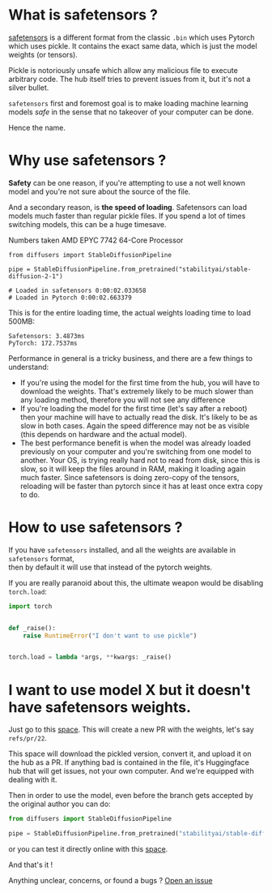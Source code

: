 # What is safetensors ? 

[safetensors](https://github.com/huggingface/safetensors) is a different format
from the classic `.bin` which uses Pytorch which uses pickle. It contains the
exact same data, which is just the model weights (or tensors).

Pickle is notoriously unsafe which allow any malicious file to execute arbitrary code.
The hub itself tries to prevent issues from it, but it's not a silver bullet.

`safetensors` first and foremost goal is to make loading machine learning models *safe*
in the sense that no takeover of your computer can be done.

Hence the name.

# Why use safetensors ?

**Safety** can be one reason, if you're attempting to use a not well known model and
you're not sure about the source of the file.

And a secondary reason, is **the speed of loading**. Safetensors can load models much faster
than regular pickle files. If you spend a lot of times switching models, this can be
a huge timesave.

Numbers taken AMD EPYC 7742 64-Core Processor 
```
from diffusers import StableDiffusionPipeline

pipe = StableDiffusionPipeline.from_pretrained("stabilityai/stable-diffusion-2-1")

# Loaded in safetensors 0:00:02.033658
# Loaded in Pytorch 0:00:02.663379
```

This is for the entire loading time, the actual weights loading time to load 500MB:

```
Safetensors: 3.4873ms
PyTorch: 172.7537ms
```

Performance in general is a tricky business, and there are a few things to understand:

- If you're using the model for the first time from the hub, you will have to download the weights.
  That's extremely likely to be much slower than any loading method, therefore you will not see any difference
- If you're loading the model for the first time (let's say after a reboot) then your machine will have to 
  actually read the disk. It's likely to be as slow in both cases. Again the speed difference may not be as visible (this depends on hardware and the actual model).
- The best performance benefit is when the model was already loaded previously on your computer and you're switching from one model to another. Your OS, is trying really hard not to read from disk, since this is slow, so it will keep the files around in RAM, making it loading again much faster. Since safetensors is doing zero-copy of the tensors, reloading will be faster than pytorch since it has at least once extra copy to do.

# How to use safetensors ?

If you have `safetensors` installed, and all the weights are available in `safetensors` format, \
then by default it will use that instead of the pytorch weights.

If you are really paranoid about this, the ultimate weapon would be disabling `torch.load`:
```python
import torch


def _raise():
    raise RuntimeError("I don't want to use pickle")


torch.load = lambda *args, **kwargs: _raise()
```

# I want to use model X but it doesn't have safetensors weights.

Just go to this [space](https://huggingface.co/spaces/diffusers/convert).
This will create a new PR with the weights, let's say `refs/pr/22`.

This space will download the pickled version, convert it, and upload it on the hub as a PR.
If anything bad is contained in the file, it's Huggingface hub that will get issues, not your own computer.
And we're equipped with dealing with it.

Then in order to use the model, even before the branch gets accepted by the original author you can do:

```python
from diffusers import StableDiffusionPipeline

pipe = StableDiffusionPipeline.from_pretrained("stabilityai/stable-diffusion-2-1", revision="refs/pr/22")
```

or you can test it directly online with this [space](https://huggingface.co/spaces/diffusers/check_pr).

And that's it !

Anything unclear, concerns, or found a bugs ? [Open an issue](https://github.com/huggingface/diffusers/issues/new/choose)
